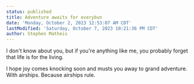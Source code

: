 ```yaml
---
status: published
title: Adventure awaits for everybun
date: 'Monday, October 2, 2023 12:53:07 AM CDT'
lastModified: 'Saturday, October 7, 2023 10:21:36 PM CDT'
author: Stephen Matheis
---
```


I don't know about you, but if you're anything like me, you probably forget that life is for the living.

I hope joy comes knocking soon and musts you away to grand adventure. With airships. Because airships rule.
